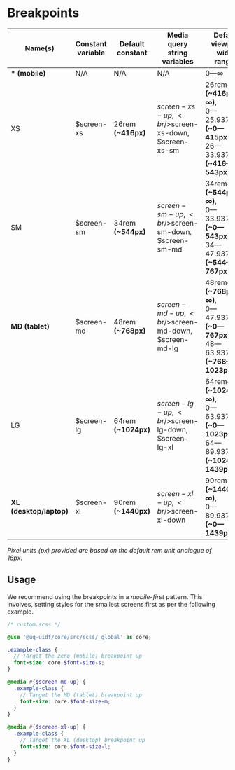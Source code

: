 
<Meta title="Core/Breakpoints" />

# Breakpoints

| Name(s)                 | Constant variable | Default constant | Media query string variables | Default viewport width ranges |
|-------------------------|-------------------|------------------|------------------------------|-------------------------------|
| **\* (mobile)**         | N/A | N/A | N/A | 0—∞ |
| XS                      | $screen-xs | 26rem **(~416px)** | $screen-xs-up,<br/>$screen-xs-down,<br/>$screen-xs-sm | 26rem—∞ **(~416px—∞)**,<br/>0—25.9375rem **(~0—415px)**,<br/>26—33.9375rem **(~416—543px)** |
| SM                      | $screen-sm | 34rem **(~544px)** | $screen-sm-up,<br/>$screen-sm-down,<br/>$screen-sm-md | 34rem—∞ **(~544px—∞)**,<br/>0—33.9375rem **(~0—543px)**,<br/>34—47.9375rem **(~544—767px)** |
| **MD (tablet)**         | $screen-md | 48rem **(~768px)** | $screen-md-up,<br/>$screen-md-down,<br/>$screen-md-lg | 48rem—∞ **(~768px—∞)**,<br/>0—47.9375rem **(~0—767px)**,<br/>48—63.9375rem **(~768—1023px)** |
| LG                      | $screen-lg | 64rem **(~1024px)** | $screen-lg-up,<br/>$screen-lg-down,<br/>$screen-lg-xl | 64rem—∞ **(~1024px—∞)**,<br/>0—63.9375rem **(~0—1023px)**,<br/>64—89.9375rem **(~1024—1439px)** |
| **XL (desktop/laptop)** | $screen-xl | 90rem **(~1440px)** | $screen-xl-up,<br/>$screen-xl-down | 90rem—∞ **(~1440px—∞)**,<br/>0—89.9375rem **(~0—1439px)** |

*Pixel units (px) provided are based on the default rem unit analogue of 16px.*

## Usage

We recommend using the breakpoints in a *mobile-first* pattern. This involves,
setting styles for the smallest screens first as per the following example.

```scss
/* custom.scss */

@use '@uq-uidf/core/src/scss/_global' as core;

.example-class {
  // Target the zero (mobile) breakpoint up
  font-size: core.$font-size-s;
}

@media #{$screen-md-up} {
  .example-class {
    // Target the MD (tablet) breakpoint up
    font-size: core.$font-size-m;
  }
}

@media #{$screen-xl-up} {
  .example-class {
    // Target the XL (desktop) breakpoint up
    font-size: core.$font-size-l;
  }
}
```